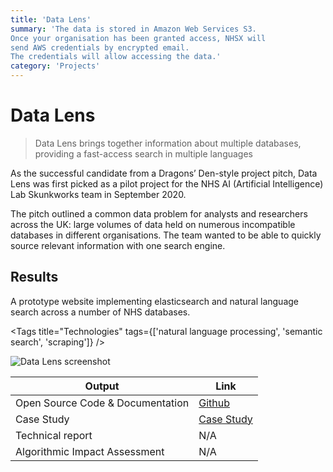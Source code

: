 ```yaml
---
title: 'Data Lens'
summary: 'The data is stored in Amazon Web Services S3. 
Once your organisation has been granted access, NHSX will
send AWS credentials by encrypted email. 
The credentials will allow accessing the data.'
category: 'Projects'
---
```


# Data Lens

> Data Lens brings together information about multiple databases, providing a fast-access search in multiple languages

As the successful candidate from a Dragons’ Den-style project pitch, Data Lens was first picked as a pilot project for the NHS AI (Artificial Intelligence) Lab Skunkworks team in September 2020.

The pitch outlined a common data problem for analysts and researchers across the UK: large volumes of data held on numerous incompatible databases in different organisations. The team wanted to be able to quickly source relevant information with one search engine.

## Results

A prototype website implementing elasticsearch and natural language search across a number of NHS databases.

<Tags title="Technologies" tags={['natural language processing', 'semantic search', 'scraping']} />

![Data Lens screenshot](images/data-lens.png)

Output|Link
---|---
Open Source Code & Documentation|[Github](https://github.com/nhsx/skunkworks-data-lens)
Case Study|[Case Study](https://www.nhsx.nhs.uk/ai-lab/explore-all-resources/develop-ai/data-lens-a-fast-access-data-search-in-multiple-languages/)
Technical report|N/A
Algorithmic Impact Assessment|N/A